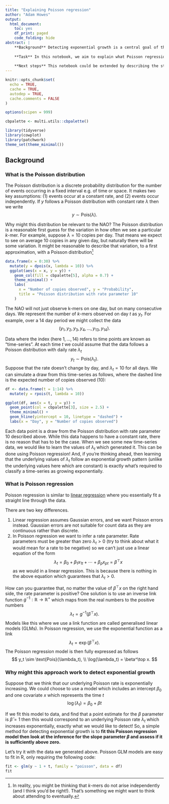 ```yaml
---
title: "Explaining Poisson regression"
author: "Adam Howes"
output:
  html_document:
    toc: yes
    df_print: paged
    code_folding: hide
abstract: |
    **Background** Detecting exponential growth is a central goal of the Nucleic Acid Observatory (NAO). Regression using a Poisson generalised linear model (GLM) is possibly the simplest statistical approach to detecting exponential growth. 
    
    **Task** In this notebook, we aim to explain what Poisson regression is and why it might be suitable as an exponential growth detection method.
    
    **Next steps** This notebook could be extended by describing the statistical properties and computational requirements of Poisson regression in further depth.
---
```


```r
knitr::opts_chunk$set(
  echo = TRUE,
  cache = TRUE,
  autodep = TRUE,
  cache.comments = FALSE
)

options(scipen = 999)

cbpalette <- multi.utils::cbpalette()
```

```r
library(tidyverse)
library(cowplot)
library(patchwork)
theme_set(theme_minimal())
```

## Background

### What is the Poisson distribution

The Poisson distribution is a discrete probability distribution for the number of events occurring in a fixed interval e.g. of time or space.
It makes two key assumptions: (1) events occur at a constant rate, and (2) events occur independently.
If $y$ follows a Poisson distribution with constant rate $\lambda$ then we write
$$
y \sim \text{Pois}(\lambda).
$$

Why might this distribution be relevant to the NAO?
The Poisson distribution is a reasonable first guess for the variation in how often we see a particular $k$-mer.
For example, suppose $\lambda = 10$ copies per day.
That means we expect to see on average 10 copies in any given day, but naturally there will be some variation.
It might be reasonable to describe that variation, to a first approximation, with a Poisson distribution^[In reality, you might be thinking that $k$-mers do not arise independently (and I think you’d be right!). That’s something we might want to think about attending to eventually.] 

```r
data.frame(x = 0:30) %>%
  mutate(y = dpois(x, lambda = 10)) %>%
  ggplot(aes(x = x, y = y)) +
    geom_col(fill = cbpalette[5], alpha = 0.7) +
    theme_minimal() +
    labs(
      x = "Number of copies observed", y = "Probability",
      title = "Poisson distribution with rate parameter 10"
    )
```

The NAO will not just observe k-mers on one day, but on many consecutive days.
We represent the number of $k$-mers observed on day $t$ as $y_t$.
For example, over a 14 day period we might collect the data
$$
(y_1 , y_2, y_3, y_4, \ldots, y_{13}, y_{14}).
$$

Data where the index (here $1, \ldots, 14$) refers to time points are known as "time-series".
At each time $t$ we could assume that the data follows a Poisson distribution with daily rate $\lambda_t$
$$
y_t \sim \text{Pois}(\lambda_t).
$$
Suppose that the rate doesn’t change by day, and $\lambda_t = 10$ for all days.
We can simulate a draw from this time-series as follows, where the dashed line is the expected number of copies observed (10):

```r
df <- data.frame(t = 1:14) %>%
  mutate(y = rpois(t, lambda = 10))

ggplot(df, aes(x = t, y = y)) +
  geom_point(col = cbpalette[3], size = 2.5) +
  theme_minimal() +
  geom_hline(yintercept = 10, linetype = "dashed") +
  labs(x = "Day", y = "Number of copies observed")
```

Each data point is a draw from the Poisson distribution with rate parameter 10 described above.
While this data happens to have a constant rate, there is no reason that has to be the case.
When we see some new time-series data, we would like to learn the values of $\lambda_t$ which generated it.
This can be done using Poisson regression!
And, if you're thinking ahead, then learning that the underlying values of $\lambda_t$ follow an exponential growth pattern (unlike the underlying values here which are constant) is exactly what's required to classify a time-series as growing exponentially. 

### What is Poisson regression

Poisson regression is similar to [linear regression](https://en.wikipedia.org/wiki/Linear_regression) where you essentially fit a straight line through the data.

There are two key differences.

1. Linear regression assumes Gaussian errors, and we want Poisson errors instead. Gaussian errors are not suitable for count data as they are continuous rather than discrete.
2. In Poisson regression we want to infer a rate parameter. Rate parameters must be greater than zero $\lambda_t > 0$ (try to think about what it would mean for a rate to be negative) so we can’t just use a linear equation of the form
$$
\lambda_t= \beta_0 + \beta_1 x_{1t} + \cdots + \beta_{p}x_{pt} = \beta^\top x
$$
as we would in a linear regression.
This is because there is nothing in the above equation which guarantees that $\lambda_t > 0$.

How can you guarantee that, no matter the value of $\beta^\top x$ on the right hand side, the rate parameter is positive?
One solution is to use an inverse link function $g^{-1}: \mathbb{R} \to \mathbb{R}^{+}$ which maps from the real numbers to the positive numbers
$$
\lambda_t = g^{-1}(\beta^\top x).
$$
Models like this where we use a link function are called generalised linear models (GLMs).
In Poisson regression, we use the exponential function as a link
$$
\lambda_t = \exp(\beta^\top x).
$$
The Poisson regression model is then fully expressed as follows
$$
y_t \sim \text{Pois}(\lambda_t), \\
\log(\lambda_t) = \beta^\top x.
$$

### Why might this approach work to detect exponential growth

Suppose that we think that our underlying Poisson rate is exponentially increasing.
We could choose to use a model which includes an intercept $\beta_0$ and one covariate $x$ which represents the time $t$
$$
\log(\lambda_t) = \beta_0 + \beta t
$$

If we fit this model to data, and find that a point estimate for the $\beta$ parameter is $\hat \beta = 1$ then this would correspond to an underlying Poisson rate $\lambda_t$ which increases exponentially, exactly what we would like to detect!
So, a simple method for detecting exponential growth is to **fit this Poisson regression model then look at the inference for the slope parameter $\beta$ and assess if it is sufficiently above zero.**

Let's try it with the data we generated above.
Poisson GLM models are easy to fit in R, only requiring the following code:

```r
fit <- glm(y ~ 1 + t, family = "poisson", data = df)
fit
```

<!-- ### A note on offsets -->

<!-- [TODO] You could "offset" some measure of the total amount. -->

<!-- ## Statistical performance -->

<!-- [TODO] How well would this actually work? -->

<!-- ## Computational performance -->

<!-- [TODO] Would it be computationally feasible? -->
<!-- Poisson regression is a simple method as statistical models go, so if it's not computationally feasible then we are in trouble. -->
<!-- The computational feasibility depends on exactly what we mean by "Poisson regression". -->
<!-- There are many different algorithms that could be used for computation, and they have different properties. -->
<!-- See e.g. https://en.wikipedia.org/wiki/Maximum_likelihood_estimation#Iterative_procedures. -->

<!-- ### Time costs -->

<!-- [TODO] What is the runtime? -->

<!-- ### Storage costs -->

<!-- [TODO] How much storage does it require? -->

